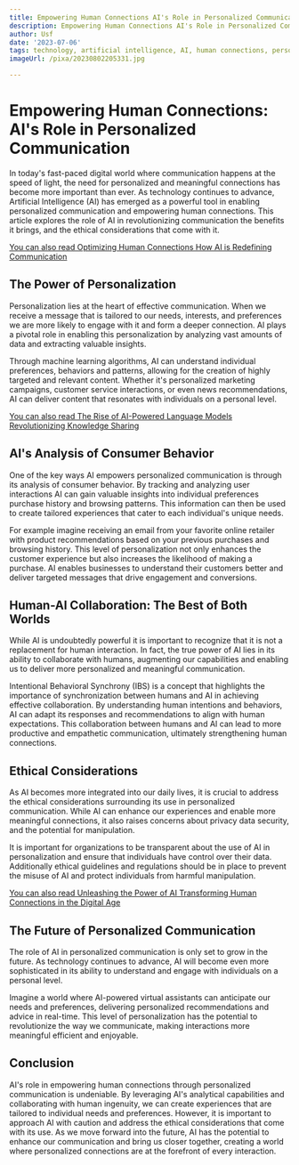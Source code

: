 ```yaml
---
title: Empowering Human Connections AI's Role in Personalized Communication
description: Empowering Human Connections AI's Role in Personalized Communication
author: Usf
date: '2023-07-06'
tags: technology, artificial intelligence, AI, human connections, personalized communication
imageUrl: /pixa/20230802205331.jpg

---
```

#  Empowering  Human Connections: AI's Role in Personalized Communication

In today's fast-paced  digital world  where communication happens at the speed of light, the need for  personalized and meaningful connections has become more important than ever. As  technology continues to advance, Artificial Intelligence (AI) has  emerged as a powerful tool  in enabling personalized communication  and empowering human connections. This article explores the role of AI in revolutionizing communication the benefits it brings,  and the ethical considerations that come with it.

[You can  also read Optimizing Human Connections How AI is Redefining Communication](Optimizing%20Human%20Connections%20How%20AI%20is%20Redefining%20Communication)


## The  Power of Personalization

Personalization lies  at the heart of effective communication. When we receive  a message that is tailored to our needs, interests, and preferences we are more likely to engage with  it and form a deeper connection. AI plays a pivotal role in enabling this personalization by analyzing vast amounts of data and extracting valuable  insights.

Through machine learning algorithms, AI can  understand individual preferences, behaviors and patterns, allowing for the  creation of highly targeted and relevant content. Whether it's personalized marketing campaigns, customer service interactions, or  even news recommendations, AI can deliver content that resonates  with  individuals on a personal level.

[You can also  read The  Rise of AI-Powered  Language Models Revolutionizing Knowledge Sharing](The%20Rise%20of%20AI-Powered%20Language%20Models%20Revolutionizing%20Knowledge%20Sharing)


## AI's Analysis of Consumer Behavior

One of the key ways AI  empowers  personalized communication is through  its analysis of consumer behavior. By tracking and analyzing user interactions AI can gain valuable insights into individual preferences purchase history and browsing patterns. This information can then be used to create tailored experiences that cater to each individual's unique needs.

For example imagine receiving an email from your favorite online retailer with product recommendations based on your previous purchases and browsing history. This level  of personalization not only enhances the  customer experience but also increases the likelihood of making a purchase. AI enables businesses to understand their customers better  and deliver targeted messages that  drive engagement and conversions.

##  Human-AI Collaboration: The Best of Both Worlds

While  AI is undoubtedly powerful it is important to recognize that it  is not a replacement for human interaction. In fact, the true power of AI lies in its ability to  collaborate with humans, augmenting our  capabilities and enabling us to  deliver more personalized and meaningful communication.

Intentional Behavioral Synchrony (IBS) is a concept that highlights the importance of synchronization between humans and AI in achieving effective  collaboration. By understanding human  intentions and behaviors, AI can adapt its responses and recommendations to align with human expectations. This collaboration between humans and AI can lead to more productive and empathetic communication,  ultimately strengthening human connections.

## Ethical Considerations

As AI becomes more integrated into  our daily  lives, it is crucial to address the ethical considerations surrounding its  use in personalized communication. While AI can enhance our experiences and enable more meaningful connections, it also raises  concerns about  privacy data security, and  the potential for  manipulation.

It is important for organizations to  be transparent about the use of AI in personalization and ensure that individuals have control over their data. Additionally ethical guidelines and regulations should be  in place to prevent  the misuse of AI and  protect  individuals from  harmful manipulation.

[You can also read Unleashing the Power of AI Transforming Human Connections  in the Digital Age](Unleashing%20the%20Power%20of%20AI%20Transforming%20Human%20Connections%20in%20the%20Digital%20Age)


## The Future of Personalized Communication

The role of AI in personalized communication is only set to  grow in the future. As  technology continues to advance, AI will become even more sophisticated in its  ability to understand and engage with individuals on a personal level.

Imagine a world where AI-powered virtual assistants can anticipate our  needs and preferences, delivering personalized recommendations and advice in real-time. This level of personalization has the potential to revolutionize the way  we communicate,  making interactions  more meaningful efficient and enjoyable.

## Conclusion

AI's role in empowering  human connections  through personalized communication  is undeniable. By leveraging AI's analytical capabilities and collaborating with human ingenuity, we can create experiences that are tailored to individual needs and preferences. However, it is important to approach AI  with caution and address the ethical considerations that  come with  its use. As we move  forward into the future, AI has the potential to enhance our communication and bring us closer together, creating a world where personalized connections are at the forefront of every  interaction.